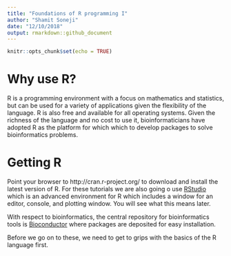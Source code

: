 ```yaml
---
title: "Foundations of R programming I"
author: "Shamit Soneji"
date: "12/10/2018"
output: rmarkdown::github_document
---
```


```r
knitr::opts_chunk$set(echo = TRUE)
```

Why use R?
==========

R is a programming environment with a focus on mathematics and statistics, but can be used for a variety of applications given the flexibility of the language. R is also free and available for all operating systems. Given the richness of the language and no cost to use it, bioinformaticians have adopted R as the platform for which which to develop packages to solve bioinformatics problems.

Getting R
========

Point your browser to http://cran.r-project.org/ to download and install the latest version of R. For these tutorials we are also going o use [RStudio](http://www.rstudio.com/) which is an advanced environment for R which includes a window for an editor, console, and plotting window. You will see what this means later.

With respect to bioinformatics, the central repository for bioinformatics tools is [Bioconductor](http://www.bioconductor.org) where packages are deposited for easy installation.

Before we go on to these, we need to get to grips with the basics of the R language first.

